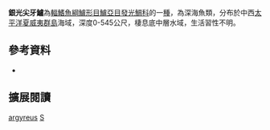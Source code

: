 {{Speciesbox
| name = 銀光尖牙鱸
| image = 
| image_width = 250px
| image_caption = 
| status = NE
| status_system = IUCN3.1
| genus = Synagrops
| species = argyreus
| authority = [[Gilbert_&_Cramer|Gilbert & Cramer]], 1897
| synonyms = *''Melanostoma argyreum'', Gilbert & Cramer, 1897
|}}

'''銀光尖牙鱸'''為[[輻鰭魚綱|輻鰭魚綱]][[鱸形目|鱸形目]][[鱸亞目|鱸亞目]][[發光鯛科|發光鯛科]]的一[[種|種]]，為深海魚類，分布於中西[[太平洋|太平洋]][[夏威夷群島|夏威夷群島]]海域，深度0-545公尺，棲息底中層水域，生活習性不明。

==參考資料==
*{{FishBase_species|genus=Synagrops|species=argyreus|year=2016|month=8}}

== 擴展閱讀 == 
{{refbegin}}
{{wikispecies-inline|Synagrops argyreus|銀光尖牙鱸}}
{{refend}}
{{Taxonbar|from=Q2353053}}

[[Category:尖牙鱸屬|argyreus]]
[[Category:1897年描述的鱼类|S]]


{{鱸形目小作品}}